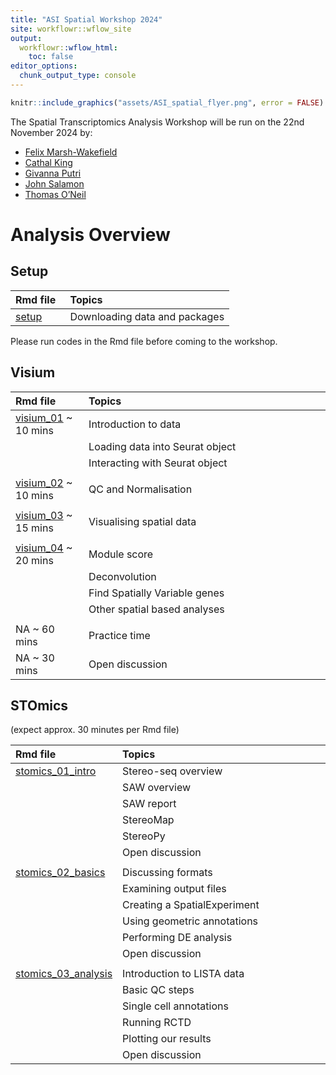 ```yaml
---
title: "ASI Spatial Workshop 2024"
site: workflowr::wflow_site
output:
  workflowr::wflow_html:
    toc: false
editor_options:
  chunk_output_type: console
---
```


```r
knitr::include_graphics("assets/ASI_spatial_flyer.png", error = FALSE)
```

The Spatial Transcriptomics Analysis Workshop will be run on the 22nd November 2024 by:

- [Felix Marsh-Wakefield](https://github.com/Felixillion)
- [Cathal King](https://www.linkedin.com/in/cathal-king/)
- [Givanna Putri](https://github.com/ghar1821)
- [John Salamon](https://github.com/human9)
- [Thomas O'Neil](https://github.com/DrThomasOneil)

# Analysis Overview {-}

## Setup

| Rmd file                                        | Topics                       |
|:---------                                       |:-----------------------------|
| [setup](setup.html)                             | Downloading data and packages|

Please run codes in the Rmd file before coming to the workshop.

## Visium

| Rmd file                                        | Topics                          |
|:---------                                       |:--------------------------------|
| [visium_01](visium_01.html) ~ 10 mins           | Introduction to data            |   
|                                                 | Loading data into Seurat object |
|                                                 | Interacting with Seurat object  |
|                                                 |                                 |
| [visium_02](visium_02.html) ~ 10 mins           | QC and Normalisation            | 
|                                                 |                                 |
| [visium_03](visium_03.html) ~ 15 mins           | Visualising spatial data        |
|                                                 |                                 |
| [visium_04](visium_04.html) ~ 20 mins           | Module score                    |
|                                                 | Deconvolution                   |
|                                                 | Find Spatially Variable genes   |
|                                                 | Other spatial based analyses    |
|                                                 |                                 |
| NA ~ 60 mins                                    | Practice time                   |
| NA ~ 30 mins                                    | Open discussion                 |


## STOmics

(expect approx. 30 minutes per Rmd file)

| Rmd file                                        | Topics                       |
|:---------                                       |:-----------------------------|
| [stomics_01_intro](stomics_01_intro.html)       | Stereo-seq overview          |
|                                                 | SAW overview                 |
|                                                 | SAW report                   |
|                                                 | StereoMap                    |
|                                                 | StereoPy                     |
|                                                 | Open discussion              |
|                                                 |                              |
| [stomics_02_basics](stomics_02_basics.html)     | Discussing formats           |
|                                                 | Examining output files       |
|                                                 | Creating a SpatialExperiment |
|                                                 | Using geometric annotations  |
|                                                 | Performing DE analysis       |
|                                                 | Open discussion              |
|                                                 |                              |
| [stomics_03_analysis](stomics_03_analysis.html) | Introduction to LISTA data   |
|                                                 | Basic QC steps               |
|                                                 | Single cell annotations      |
|                                                 | Running RCTD                 |
|                                                 | Plotting our results         |
|                                                 | Open discussion              |
